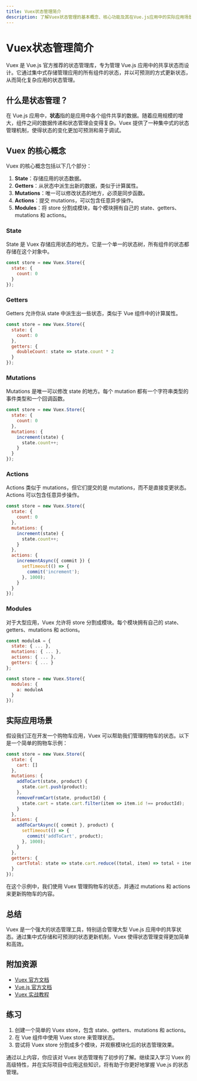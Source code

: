 ```yaml
---
title: Vuex状态管理简介
description: 了解Vuex状态管理的基本概念、核心功能及其在Vue.js应用中的实际应用场景。
---
```


# Vuex状态管理简介

Vuex 是 Vue.js 官方推荐的状态管理库，专为管理 Vue.js 应用中的共享状态而设计。它通过集中式存储管理应用的所有组件的状态，并以可预测的方式更新状态，从而简化复杂应用的状态管理。

## 什么是状态管理？

在 Vue.js 应用中，**状态**指的是应用中各个组件共享的数据。随着应用规模的增大，组件之间的数据传递和状态管理会变得复杂。Vuex 提供了一种集中式的状态管理机制，使得状态的变化更加可预测和易于调试。

## Vuex 的核心概念

Vuex 的核心概念包括以下几个部分：

1. **State**：存储应用的状态数据。
2. **Getters**：从状态中派生出新的数据，类似于计算属性。
3. **Mutations**：唯一可以修改状态的地方，必须是同步函数。
4. **Actions**：提交 mutations，可以包含任意异步操作。
5. **Modules**：将 store 分割成模块，每个模块拥有自己的 state、getters、mutations 和 actions。

### State

State 是 Vuex 存储应用状态的地方。它是一个单一的状态树，所有组件的状态都存储在这个对象中。

```javascript
const store = new Vuex.Store({
  state: {
    count: 0
  }
});
```

### Getters

Getters 允许你从 state 中派生出一些状态，类似于 Vue 组件中的计算属性。

```javascript
const store = new Vuex.Store({
  state: {
    count: 0
  },
  getters: {
    doubleCount: state => state.count * 2
  }
});
```

### Mutations

Mutations 是唯一可以修改 state 的地方。每个 mutation 都有一个字符串类型的事件类型和一个回调函数。

```javascript
const store = new Vuex.Store({
  state: {
    count: 0
  },
  mutations: {
    increment(state) {
      state.count++;
    }
  }
});
```

### Actions

Actions 类似于 mutations，但它们提交的是 mutations，而不是直接变更状态。Actions 可以包含任意异步操作。

```javascript
const store = new Vuex.Store({
  state: {
    count: 0
  },
  mutations: {
    increment(state) {
      state.count++;
    }
  },
  actions: {
    incrementAsync({ commit }) {
      setTimeout(() => {
        commit('increment');
      }, 1000);
    }
  }
});
```

### Modules

对于大型应用，Vuex 允许将 store 分割成模块。每个模块拥有自己的 state、getters、mutations 和 actions。

```javascript
const moduleA = {
  state: { ... },
  mutations: { ... },
  actions: { ... },
  getters: { ... }
};

const store = new Vuex.Store({
  modules: {
    a: moduleA
  }
});
```

## 实际应用场景

假设我们正在开发一个购物车应用，Vuex 可以帮助我们管理购物车的状态。以下是一个简单的购物车示例：

```javascript
const store = new Vuex.Store({
  state: {
    cart: []
  },
  mutations: {
    addToCart(state, product) {
      state.cart.push(product);
    },
    removeFromCart(state, productId) {
      state.cart = state.cart.filter(item => item.id !== productId);
    }
  },
  actions: {
    addToCartAsync({ commit }, product) {
      setTimeout(() => {
        commit('addToCart', product);
      }, 1000);
    }
  },
  getters: {
    cartTotal: state => state.cart.reduce((total, item) => total + item.price, 0)
  }
});
```

在这个示例中，我们使用 Vuex 管理购物车的状态，并通过 mutations 和 actions 来更新购物车的内容。

## 总结

Vuex 是一个强大的状态管理工具，特别适合管理大型 Vue.js 应用中的共享状态。通过集中式存储和可预测的状态更新机制，Vuex 使得状态管理变得更加简单和高效。

## 附加资源

- [Vuex 官方文档](https://vuex.vuejs.org/)
- [Vue.js 官方文档](https://vuejs.org/)
- [Vuex 实战教程](https://www.vuemastery.com/courses/vuex-fundamentals)

## 练习

1. 创建一个简单的 Vuex store，包含 state、getters、mutations 和 actions。
2. 在 Vue 组件中使用 Vuex store 来管理状态。
3. 尝试将 Vuex store 分割成多个模块，并观察模块化后的状态管理效果。

通过以上内容，你应该对 Vuex 状态管理有了初步的了解。继续深入学习 Vuex 的高级特性，并在实际项目中应用这些知识，将有助于你更好地掌握 Vue.js 的状态管理。